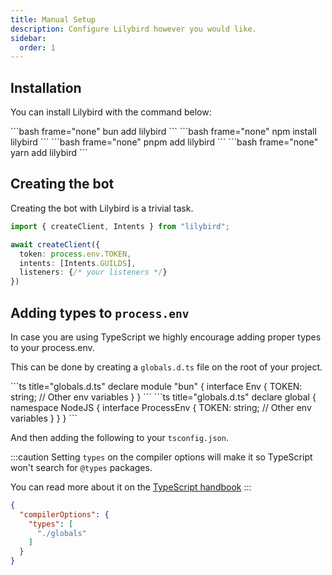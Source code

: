 ```yaml
---
title: Manual Setup
description: Configure Lilybird however you would like.
sidebar:
  order: 1
---
```



## Installation

You can install Lilybird with the command below:

<Tabs>
  <TabItem label="bun" icon="bun">
    ```bash frame="none"
    bun add lilybird
    ```
  </TabItem>
  <TabItem label="npm" icon="seti:npm">
    ```bash frame="none"
    npm install lilybird
    ```
  </TabItem>
  <TabItem label="pnpm" icon="pnpm">
    ```bash frame="none"
    pnpm add lilybird
    ```
  </TabItem>
  <TabItem label="yarn" icon="seti:yarn">
    ```bash frame="none"
    yarn add lilybird
    ```
  </TabItem>
</Tabs>

## Creating the bot

Creating the bot with Lilybird is a trivial task.

```ts title="index.ts"
import { createClient, Intents } from "lilybird";

await createClient({
  token: process.env.TOKEN,
  intents: [Intents.GUILDS],
  listeners: {/* your listeners */}
})
```

## Adding types to `process.env`

In case you are using TypeScript we highly encourage adding proper types to your process.env.

This can be done by creating a `globals.d.ts` file on the root of your project.

<Tabs>
  <TabItem label="bun" icon="bun">
      ```ts title="globals.d.ts"
      declare module "bun" {
        interface Env {
          TOKEN: string;
          // Other env variables
        }
      }
      ```
  </TabItem>
  <TabItem label="node" icon="node">
      ```ts title="globals.d.ts"
      declare global {
        namespace NodeJS {
          interface ProcessEnv {
            TOKEN: string;
            // Other env variables
          }
        }
      }
      ```
    </TabItem>
</Tabs>

And then adding the following to your `tsconfig.json`.

:::caution
Setting `types` on the compiler options will make it so TypeScript won't search for `@types` packages.

You can read more about it on the [TypeScript handbook](https://www.typescriptlang.org/tsconfig#types)
:::

```json title="tsconfig.json"
{
  "compilerOptions": {
    "types": [
      "./globals"
    ]
  }
}
```